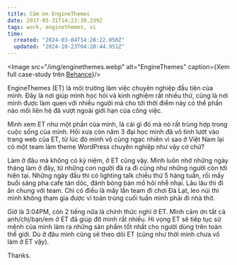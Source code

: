 ```yaml
---
title: Cảm ơn EngineThemes
date: 2017-05-31T14:23:39.239Z
tags: work, enginethemes, vi
time:
  created: "2024-03-04T14:28:22.050Z"
  updated: "2024-10-23T04:20:44.951Z"
---
```


<Image src="/img/enginethemes.webp" alt="EngineThemes" caption={<span>Xem full case-study trên <a href="https://www.behance.net/gallery/26353963/EngineThemes-Re-design" href="_blank">Behance</a></span>}/>

EngineThemes (ET) là môi trường làm việc chuyên nghiệp đầu tiên của mình. Đây là nơi giúp mình học hỏi và kinh nghiệm rất nhiều thứ, cũng là nơi mình được làm quen với nhiều người mà cho tới thời điểm này có thể phần nào mối liên hệ đã vượt ngoài giới hạn của công việc.

Mình xem ET như một phần của mình, là cái gì đó mà nó rất trùng hợp trong cuộc sống của mình. Hồi xưa còn năm 3 đại học mình đã vô tình lướt vào trang web của ET, từ lúc đó mình vô cùng ngạc nhiên vì sao ở Việt Nam lại có một team làm theme WordPress chuyên nghiệp như vậy cơ chứ?

Làm ở đâu mà không có kỷ niệm, ở ET cũng vậy. Mình luôn nhớ những ngày tháng làm ở đây, từ những con người đã ra đi cũng như những người còn tới hiện tại. Những ngày đầu thì có lighting talk chiều thứ 5 hàng tuần, rồi mấy buổi sáng pha cafe tán dóc, đánh bóng bàn mồ hôi nhễ nhại. Lâu lâu thì đi ăn chung với team. Chỉ có điều là mấy lần team đi chơi Đà Lạt, leo núi thì mình không tham gia được vì toàn trúng cuối tuần mình phải đi nhà thờ.

Giờ là 3:04PM, còn 2 tiếng nữa là chính thức nghỉ ở ET. Mình cảm ơn tất cả anh/chị/bạn/em ở ET đã giúp đỡ mình rất nhiều. Hi vọng ET sẽ tiếp tục sứ mệnh của mình làm ra những sản phẩm tốt nhất cho người dùng trên toàn thế giới. Dù ở đâu mình cũng sẽ theo dõi ET (cũng như thời mình chưa vô làm ở ET vậy).

Thanks.
